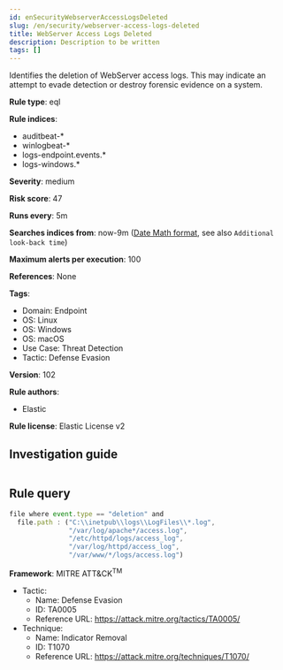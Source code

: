 ```yaml
---
id: enSecurityWebserverAccessLogsDeleted
slug: /en/security/webserver-access-logs-deleted
title: WebServer Access Logs Deleted
description: Description to be written
tags: []
---
```


<div id="webserver-access-logs-deleted"></div>

Identifies the deletion of WebServer access logs. This may indicate an attempt to evade detection or destroy forensic evidence on a system.

**Rule type**: eql

**Rule indices**: 

* auditbeat-*
* winlogbeat-*
* logs-endpoint.events.*
* logs-windows.*

**Severity**: medium

**Risk score**: 47

**Runs every**: 5m

**Searches indices from**: now-9m ([Date Math format](((ref))/common-options.html#date-math), see also <DocLink id="enSecurityRulesUiCreate" section="set-the-rules-schedule">`Additional look-back time`</DocLink>)

**Maximum alerts per execution**: 100

**References**: None

**Tags**: 

* Domain: Endpoint
* OS: Linux
* OS: Windows
* OS: macOS
* Use Case: Threat Detection
* Tactic: Defense Evasion

**Version**: 102

**Rule authors**: 

* Elastic

**Rule license**: Elastic License v2

## Investigation guide

```markdown

```

## Rule query

```js
file where event.type == "deletion" and
  file.path : ("C:\\inetpub\\logs\\LogFiles\\*.log",
               "/var/log/apache*/access.log",
               "/etc/httpd/logs/access_log",
               "/var/log/httpd/access_log",
               "/var/www/*/logs/access.log")

```

**Framework**: MITRE ATT&CK<sup>TM</sup>

* Tactic:
    * Name: Defense Evasion
    * ID: TA0005
    * Reference URL: https://attack.mitre.org/tactics/TA0005/
* Technique:
    * Name: Indicator Removal
    * ID: T1070
    * Reference URL: https://attack.mitre.org/techniques/T1070/


